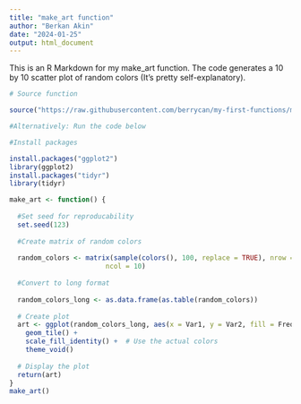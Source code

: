 ---
title: "make_art function"
author: "Berkan Akin"
date: "2024-01-25"
output: html_document
---
This is an R Markdown for my make_art function.
The code generates a 10 by 10 scatter plot of random colors (It's pretty self-explanatory).

```{r}
# Source function

source("https://raw.githubusercontent.com/berrycan/my-first-functions/main/cheat_assignment_3_function.R")

#Alternatively: Run the code below

#Install packages

install.packages("ggplot2")
library(ggplot2)
install.packages("tidyr")
library(tidyr)

make_art <- function() {
  
  #Set seed for reproducability
  set.seed(123)
  
  #Create matrix of random colors
  
  random_colors <- matrix(sample(colors(), 100, replace = TRUE), nrow = 10,
                        ncol = 10)
  
  #Convert to long format
  
  random_colors_long <- as.data.frame(as.table(random_colors))
  
  # Create plot
  art <- ggplot(random_colors_long, aes(x = Var1, y = Var2, fill = Freq)) +
    geom_tile() +
    scale_fill_identity() +  # Use the actual colors
    theme_void()
  
  # Display the plot
  return(art)
}
make_art()


```




